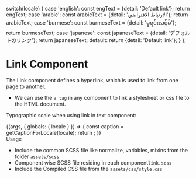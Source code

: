 
  switch(locale) {
    case 'english': const engText = {detail: 'Default link'}; return engText;
    case 'arabic': const arabicText = {detail: 'الارتباط الافتراضي'}; return arabicText;
    case 'burmese': const burmeseText = {detail: 'မူရင်းလင့်ခ်'}; return burmeseText;
    case 'japanese': const japaneseText = {detail: 'デフォルトのリンク'}; return japaneseText;
    default:
      return {detail: 'Default link'};
  }
};

<Meta title="Atoms/Base Typography/Link" component={Link} />

<style>{`
  div#story--atoms-base-typography-link--link {
    box-shadow: 0 1px 8px rgb(0 0 0 / 15%);
    box-sizing: inherit;
    width: 100%;
    padding: 10px;
  }
  .subheading {
    font-weight: 700;
    font-size: 18px;
    color: #666;
    letter-spacing: 1.5px;
    line-height: 24px;
    margin-bottom: 12px;
    margin-top: 40px;
  }  
`}</style>

# Link Component
The Link component defines a hyperlink, which is used to link from one page to another.
<ul>
  <li>We can use the <code>a tag</code> in any component to link a stylesheet or css file to the HTML document.</li>
</ul>

Typographic scale when using link in text component:

<Story name="Link">
  {(args, { globals: { locale } }) => {
    const caption = getCaptionForLocale(locale);
    return <Link label={caption.detail} ></Link>;
  }}
</Story>

<div className="subheading">Usage</div>
<ul>
    <li>Include the common SCSS file like normalize, variables, mixins from the folder <code>assets/scss</code></li>
    <li>Component wise SCSS file residing in each component<code>link.scss</code></li>
    <li>Include the Compiled CSS file from the <code>assets/css/style.css</code></li>
</ul>
